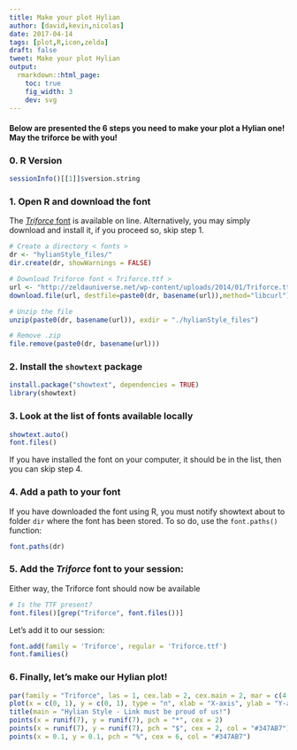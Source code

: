 ```yaml
---
title: Make your plot Hylian
author: [david,kevin,nicolas]
date: 2017-04-14
tags: [plot,R,icon,zelda]
draft: false
tweet: Make your plot Hylian
output:
  rmarkdown::html_page:
    toc: true
    fig_width: 3
    dev: svg
---
```


#### Below are presented the 6 steps you need to make your plot a Hylian one! **May the triforce be with you**!

### 0. R Version

```r
sessionInfo()[[1]]$version.string
```

### 1. Open R and download the font

The [*Triforce* font](https://zeldauniverse.net/media/dir) is available on line.
Alternatively, you may simply download and install it, if you proceed so,
skip step 1.

```r
# Create a directory < fonts >
dr <- "hylianStyle_files/"
dir.create(dr, showWarnings = FALSE)

# Download Triforce font < Triforce.ttf >
url <- "http://zeldauniverse.net/wp-content/uploads/2014/01/Triforce.ttf_.zip"
download.file(url, destfile=paste0(dr, basename(url)),method="libcurl")

# Unzip the file
unzip(paste0(dr, basename(url)), exdir = "./hylianStyle_files")

# Remove .zip
file.remove(paste0(dr, basename(url)))
```

### 2. Install the `showtext` package

```r
install.package("showtext", dependencies = TRUE)
library(showtext)
```

###  3. Look at the list of fonts available locally

```r
showtext.auto()
font.files()
```

If you have installed the font on your computer, it should be in the list,
then you can skip step 4.


### 4. Add a path to your font

If you have downloaded the font using R, you must notify showtext about to
folder `dir` where the font has been stored. To so do, use the `font.paths()`
function:

```r
font.paths(dr)
```

### 5. Add the *Triforce* font to your session:


Either way, the Triforce font should now be available

```r
# Is the TTF present?
font.files()[grep("Triforce", font.files())]
```

Let's add it to our session:

```r
font.add(family = 'Triforce', regular = 'Triforce.ttf')
font.families()
```

### 6. Finally, let's make our Hylian plot!

```r
par(family = "Triforce", las = 1, cex.lab = 2, cex.main = 2, mar = c(4, 5, 5, 0))
plot(x = c(0, 1), y = c(0, 1), type = "n", xlab = "X-axis", ylab = "Y-axis")
title(main = "Hylian Style - Link must be proud of us!")
points(x = runif(7), y = runif(7), pch = "*", cex = 2)
points(x = runif(7), y = runif(7), pch = "$", cex = 2, col = "#347AB7")
points(x = 0.1, y = 0.1, pch = "%", cex = 6, col = "#347AB7")
```